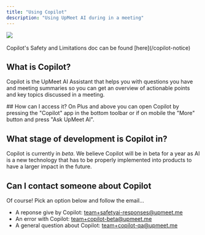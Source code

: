 ```yaml
---
title: "Using Copilot"
description: "Using UpMeet AI during in a meeting"
---
```


<Frame>
  <img src="/images/copilot.png" />
</Frame>
<br/><br/>
<Info>Copilot's Safety and Limitations doc can be found [here](/copilot-notice)</Info>

## What is Copilot?
Copilot is the UpMeet AI Assistant that helps you with questions you have and meeting summaries so you can get an overview of actionable points and key topics discussed in a meeting.

## How can I access it?
On Plus and above you can open Copilot by pressing the "Copilot" app in the bottom toolbar or if on mobile the "More" button and press "Ask UpMeet AI".

## What stage of development is Copilot in?
Copilot is currently in *beta*. We believe Copilot will be in beta for a year as AI is a new technology that has to be properly implemented into products to have a larger impact in the future.

## Can I contact someone about Copilot
Of course! Pick an option below and follow the email...
- A reponse give by Copilot: team+safetyai-responses@upmeet.me
- An error with Copilot: team+copilot-beta@upmeet.me
- A general question about Copilot: team+copilot-qa@upmeet.me